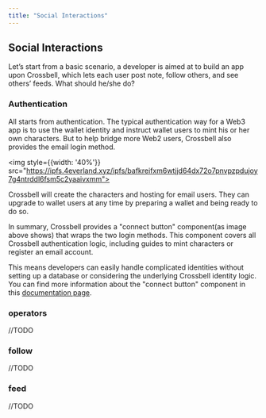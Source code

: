 ```yaml
---
title: "Social Interactions"
---
```


## Social Interactions

Let’s start from a basic scenario, a developer is aimed at to build an app upon Crossbell, which lets each user post note, follow others, and see others’ feeds. What should he/she do?

### Authentication

All starts from authentication. The typical authentication way for a Web3 app is to use the wallet identity and instruct wallet users to mint his or her own characters. But to help bridge more Web2 users, Crossbell also provides the email login method. 

<img style={{width: '40%'}} src="https://ipfs.4everland.xyz/ipfs/bafkreifxm6wtjjd64dx72o7pnvpzpdujoy7g4ntrddl6fsm5c2yaaivxmm"></img>

Crossbell will create the characters and hosting for email users. They can upgrade to wallet users at any time by preparing a wallet and being ready to do so.

In summary, Crossbell provides a "connect button" component(as image above shows) that wraps the two login methods. This component covers all Crossbell authentication logic, including guides to mint characters or register an email account. 

This means developers can easily handle complicated identities without setting up a database or considering the underlying Crossbell identity logic. You can find more information about the "connect button" component in this [documentation page](https://crossbell-dev.vercel.app/docs/connect-button).

### operators

//TODO

### follow

//TODO

### feed

//TODO